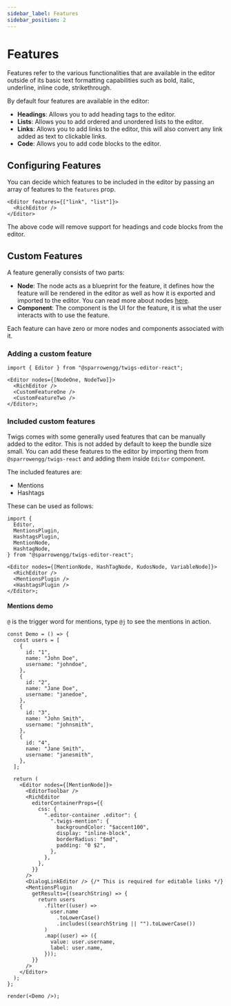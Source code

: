 ```yaml
---
sidebar_label: Features
sidebar_position: 2
---
```


# Features

Features refer to the various functionalities that are available in the editor outside of its basic text formatting capabilities such as bold, italic, underline, inline code, strikethrough.

By default four features are available in the editor:

- **Headings**: Allows you to add heading tags to the editor.
- **Lists**: Allows you to add ordered and unordered lists to the editor.
- **Links**: Allows you to add links to the editor, this will also convert any link added as text to clickable links.
- **Code**: Allows you to add code blocks to the editor.

## Configuring Features

You can decide which features to be included in the editor by passing an array of features to the `features` prop.

```tsx
<Editor features={["link", "list"]}>
  <RichEditor />
</Editor>
```

The above code will remove support for headings and code blocks from the editor.

## Custom Features

A feature generally consists of two parts:

- **Node**: The node acts as a blueprint for the feature, it defines how the feature will be rendered in the editor as well as how it is exported and imported to the editor. You can read more about nodes [here](https://lexical.dev/docs/concepts/nodes).
- **Component**: The component is the UI for the feature, it is what the user interacts with to use the feature.

Each feature can have zero or more nodes and components associated with it.

### Adding a custom feature

```tsx
import { Editor } from "@sparrowengg/twigs-editor-react";

<Editor nodes={[NodeOne, NodeTwo]}>
  <RichEditor />
  <CustomFeatureOne />
  <CustomFeatureTwo />
</Editor>;
```

### Included custom features

Twigs comes with some generally used features that can be manually added to the editor. This is not added by default to keep the bundle size small. You can add these features to the editor by importing them from `@sparrowengg/twigs-react` and adding them inside `Editor` component.

The included features are:

- Mentions
- Hashtags

These can be used as follows:

```tsx
import {
  Editor,
  MentionsPlugin,
  HashtagsPlugin,
  MentionNode,
  HashtagNode,
} from "@sparrowengg/twigs-editor-react";

<Editor nodes={[MentionNode, HashTagNode, KudosNode, VariableNode]}>
  <RichEditor />
  <MentionsPlugin />
  <HashtagsPlugin />
</Editor>;
```

#### Mentions demo

`@` is the trigger word for mentions, type `@j` to see the mentions in action.

```tsx live noInline
const Demo = () => {
  const users = [
    {
      id: "1",
      name: "John Doe",
      username: "johndoe",
    },
    {
      id: "2",
      name: "Jane Doe",
      username: "janedoe",
    },
    {
      id: "3",
      name: "John Smith",
      username: "johnsmith",
    },
    {
      id: "4",
      name: "Jane Smith",
      username: "janesmith",
    },
  ];

  return (
    <Editor nodes={[MentionNode]}>
      <EditorToolbar />
      <RichEditor
        editorContainerProps={{
          css: {
            ".editor-container .editor": {
              ".twigs-mention": {
                backgroundColor: "$accent100",
                display: "inline-block",
                borderRadius: "$md",
                padding: "0 $2",
              },
            },
          },
        }}
      />
      <DialogLinkEditor /> {/* This is required for editable links */}
      <MentionsPlugin
        getResults={(searchString) => {
          return users
            .filter((user) =>
              user.name
                .toLowerCase()
                .includes((searchString || "").toLowerCase())
            )
            .map((user) => ({
              value: user.username,
              label: user.name,
            }));
        }}
      />
    </Editor>
  );
};

render(<Demo />);
```


